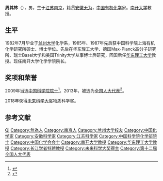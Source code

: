 '''周其林'''（{{bd|1957年|2月||}}），男，生于[[江苏|江苏]][[南京|南京]]，籍贯[[安徽|安徽]][[无为|无为]]，[[中华人民共和国|中国]][[有机化学|有机化学]]家。[[南开大学|南开大学]]教授。

== 生平 ==
1982年7月毕业于[[兰州大学|兰州大学]]化学系，1985年、1987年先后获中国科学院上海有机化学研究所硕士、博士学位。先后在华东理工大学、德国Max-Planck高分子研究所、瑞士Basel大学和美国Trinity大学从事博士后研究，回国后任[[华东理工大学|华东理工大学]]教授。现任南开大学化学学院院长。

== 奖项和荣誉 ==
2009年当选[[中国科学院院士|中国科学院院士]]<ref>{{Cite web |url=http://sourcedb.cas.cn/sourcedb_ad_cas/zw2/ysxx/hxb/ |title=中国科学院学部与院士·院士信息·化学部·周其林 |accessdate=2012-03-28 |archive-date=2012-04-27 |archive-url=https://web.archive.org/web/20120427015018/http://sourcedb.cas.cn/sourcedb_ad_cas/zw2/ysxx/hxb/ |dead-url=yes }}</ref>。2013年，被选为[[全国人大代表|全国人大代表]]<ref>{{cite news|title=全国人大代表信息-周其林|url=http://210.82.31.1:8084/delegate/viewDelegate.action?dbid=2008120089|accessdate=2013-03-06|newspaper=全国人大网|archive-url=https://web.archive.org/web/20150610201439/http://www.npc.gov.cn/delegate/viewDelegate.action?dbid=2008120089|archive-date=2015-06-10|dead-url=yes}}</ref>。

2018年获得[[未来科学大奖|未来科学大奖]]物质科学奖。

== 参考文献 ==
{{reflist}}

{{中国化学会会士}}
{{中国科学院化学部院士}}
{{第一批“长江学者奖励计划”特聘教授}}
{{未来科学大奖}}

{{Authority control}}
{{DEFAULTSORT:Zhou}}
[[Category:周姓|Qi]]
[[Category:無為人|Category:無為人]]
[[Category:南京人|Category:南京人]]
[[Category:兰州大学校友|Category:兰州大学校友]]
[[Category:中国化学家|Category:中国化学家]]
[[Category:安徽科学家|Category:安徽科学家]]
[[Category:江苏科学家|Category:江苏科学家]]
[[Category:中国科学院化学部院士|Category:中国科学院化学部院士]]
[[Category:中国化学会会士|Category:中国化学会会士]]
[[Category:南开大学教授|Category:南开大学教授]]
[[Category:华东理工大学教授|Category:华东理工大学教授]]
[[Category:长江学者特聘教授|Category:长江学者特聘教授]]
[[Category:未来科学大奖得主|Category:未来科学大奖得主]]
[[Category:第十二届全国人大代表|Category:第十二届全国人大代表]]


{{中国科学家小作品}}